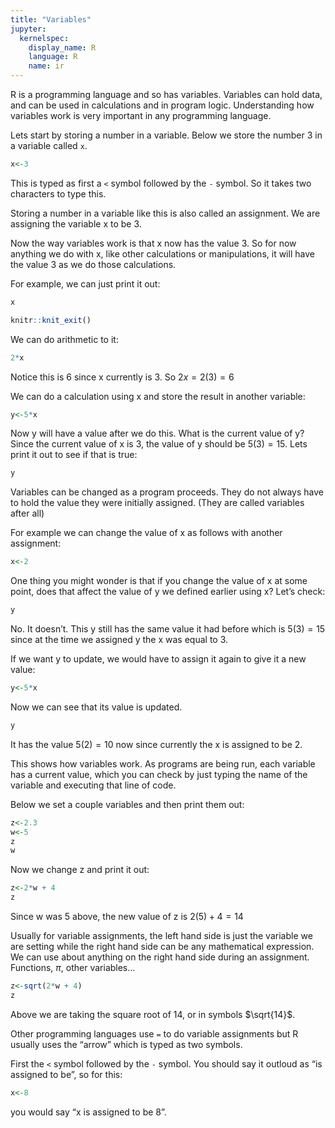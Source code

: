 ```yaml
---
title: "Variables"
jupyter:
  kernelspec:
    display_name: R
    language: R
    name: ir
---
```


R is a programming language and so has variables. Variables can hold data, and can be used in calculations and in program logic. Understanding how variables work is very important in any programming language. 

Lets start by storing a number in a variable. Below we store the number 3 in a variable called `x`. 

```r
x<-3
```
This is typed as first a `<` symbol followed by the `-` symbol. So it takes two characters to type this.

Storing a number in a variable like this is also called an assignment. We are assigning the variable x to be 3.

Now the way variables work is that x now has the value 3. So for now anything we do with x, like other calculations or manipulations, it will have the value 3 as we do those calculations. 

For example, we can just print it out:

```r
x
```
```r
knitr::knit_exit()
```
We can do arithmetic to it:
```r
2*x
```

Notice this is 6 since x currently is 3. So $2x=2(3)=6$

We can do a calculation using x and store the result in another variable:
```r
y<-5*x
```

Now y will have a value after we do this. What is the current value of y? Since the current value of x is 3, the value of y should be $5(3)=15$. Lets print it out to see if that is true:
```r
y
```

Variables can be changed as a program proceeds. They do not always have to hold the value they were initially assigned. (They are called variables after all)

For example we can change the value of x as follows with another assignment:
```r
x<-2
```

One thing you might wonder is that if you change the value of x at some point, does that affect the value of y we defined earlier using x? Let's check:
```r
y
```

No. It doesn't. This y still has the same value it had before which is $5(3) = 15$ since at the time we assigned y the x was equal to 3. 

If we want y to update, we would have to assign it again to give it a new value:

```r
y<-5*x
```

Now we can see that its value is updated.

```r
y
```

It has the value $5(2) = 10$ now since currently the x is assigned to be 2. 

This shows how variables work. As programs are being run, each variable has a current value, which you can check by just typing the name of the variable and executing that line of code. 

Below we set a couple variables and then print them out:

```r
z<-2.3
w<-5
z
w
```

Now we change z and print it out:
```r
z<-2*w + 4
z
```
Since w was 5 above, the new value of z is $2(5) + 4 = 14$

Usually for variable assignments, the left hand side is just the variable we are setting while the right hand side can be any mathematical expression. We can use about anything on the right hand side during an assignment. Functions, $\pi$, other variables...
```r
z<-sqrt(2*w + 4)
z
```

Above we are taking the square root of 14, or in symbols $\sqrt{14}$.

Other programming languages use `=` to do variable assignments but R usually uses the "arrow" which is typed as two symbols. 

First the `<` symbol followed by the `-` symbol. You should say it outloud as "is assigned to be", so for this: 

```r
x<-8
```

you would say "x is assigned to be 8".

